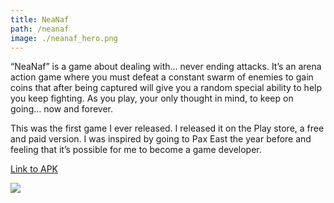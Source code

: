 ```yaml
---
title: NeaNaf
path: /neanaf
image: ./neanaf_hero.png
---
```



“NeaNaf” is a game about dealing with… never ending attacks. It’s an arena action game where you must defeat a constant swarm of enemies to gain coins that after being captured will give you a random special ability to help you keep fighting. As you play, your only thought in mind, to keep on going… now and forever.

This was the first game I ever released. I released it on the Play store, a free and paid version. I was inspired by going to Pax East the year before and feeling that it’s possible for me to become a game developer.

[Link to APK](https://drive.google.com/open?id=1PtmztxR6YPYfl6I_wsivhXvH-ml7kzya)


<Image src={gamepic} />